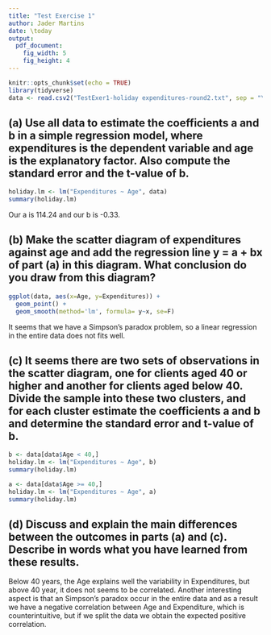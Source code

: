 ```yaml
---
title: "Test Exercise 1"
author: Jader Martins
date: \today
output:
  pdf_document:
    fig_width: 5
    fig_height: 4
---
```


```r
knitr::opts_chunk$set(echo = TRUE)
library(tidyverse)
data <- read.csv2("TestExer1-holiday expenditures-round2.txt", sep = "\t")
```

## (a) Use all data to estimate the coefficients a and b in a simple regression model, where expenditures is the dependent variable and age is the explanatory factor. Also compute the standard error and the t-value of b.

```r
holiday.lm <- lm("Expenditures ~ Age", data)
summary(holiday.lm)
```
Our a is 114.24 and our b is -0.33.

## (b) Make the scatter diagram of expenditures against age and add the regression line y = a + bx of part (a) in this diagram. What conclusion do you draw from this diagram?

```r
ggplot(data, aes(x=Age, y=Expenditures)) +
  geom_point() +
  geom_smooth(method='lm', formula= y~x, se=F)
```
It seems that we have a Simpson's paradox problem, so a linear regression in the entire data does not fits well.

## (c) It seems there are two sets of observations in the scatter diagram, one for clients aged 40 or higher and another for clients aged below 40. Divide the sample into these two clusters, and for each cluster estimate the coefficients a and b and determine the standard error and t-value of b.

```r
b <- data[data$Age < 40,]
holiday.lm <- lm("Expenditures ~ Age", b)
summary(holiday.lm)
```

```r
a <- data[data$Age >= 40,]
holiday.lm <- lm("Expenditures ~ Age", a)
summary(holiday.lm)
```

## (d) Discuss and explain the main differences between the outcomes in parts (a) and (c). Describe in words what you have learned from these results.

Below 40 years, the Age explains well the variability in Expenditures, but above 40 year, it does not seems to be correlated. Another interesting aspect is that an Simpson's paradox occur in the entire data and as a result we have a negative correlation between Age and Expenditure, which is counterintuitive, but if we split the data we obtain the expected positive correlation.